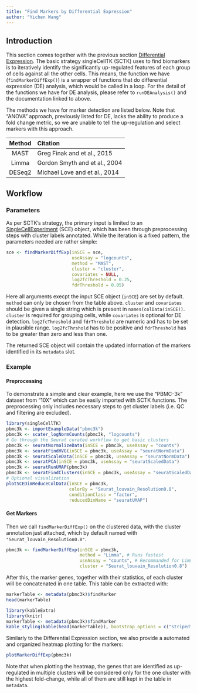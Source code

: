 ```yaml
---
title: "Find Markers by Differential Expression"
author: "Yichen Wang"
---
```


## Introduction

This section comes together with the previous section [Differential Expression](differential_expression.html). The basic strategy singleCellTK (SCTK) uses to find biomarkers is to iteratively identify the significantly up-regulated features of each group of cells against all the other cells. This means, the function we have (`findMarkerDiffExp()`) is a wrapper of functions that do differential expression (DE) analysis, which would be called in a loop. For the detail of the functions we have for DE analysis, please refer to `runDEAnalysis()` and the documentation linked to above.  

The methods we have for marker detection are listed below. Note that "ANOVA" approach, previously listed for DE, lacks the ability to produce a fold change metric, so we are unable to tell the up-regulation and select markers with this approach.  

| Method |             Citation             |
| :----: | :---                             |
| MAST   | Greg Finak and et al., 2015      |
| Limma  | Gordon Smyth and et al., 2004    |
| DESeq2 | Michael Love and et al., 2014    |

## Workflow

### Parameters

As per SCTK's strategy, the primary input is limited to an [SingleCellExperiment](https://rdrr.io/bioc/SingleCellExperiment/man/SingleCellExperiment.html) (SCE) object, which has been through preprocessing steps with cluster labels annotated. While the iteration is a fixed pattern, the parameters needed are rather simple:  

```R
sce <- findMarkerDiffExp(inSCE = sce, 
                         useAssay = "logcounts",
                         method = "MAST",
                         cluster = "cluster",
                         covariates = NULL,
                         log2fcThreshold = 0.25,
                         fdrThreshold = 0.05)
```

Here all arguments execpt the input SCE object (`inSCE`) are set by default. `method` can only be chosen from the table above. `cluster` and `covariates` should be given a single string which is present in `names(colData(inSCE))`. `cluster` is required for grouping cells, while `covariates` is optional for DE detection. `log2fcThreshold` and `fdrThreshold` are numeric and has to be set in plausible range. `log2fcThrshold` has to be positive and `fdrThreshold` has to be greater than zero and less than one.  

The returned SCE object will contain the updated information of the markers identified in its `metadata` slot.  

### Example

#### Preprocessing

To demonstrate a simple and clear example, here we use the "PBMC-3k" dataset from "10X" which can be easily imported with SCTK functions. The preprocessing only includes necessary steps to get cluster labels (i.e. QC and filtering are excluded). 

```R
library(singleCellTK)
pbmc3k <- importExampleData("pbmc3k")
pbmc3k <- scater_logNormCounts(pbmc3k, "logcounts")
# Go through the Seurat curated workflow to get basic clusters
pbmc3k <- seuratNormalizeData(inSCE = pbmc3k, useAssay = "counts")
pbmc3k <- seuratFindHVG(inSCE = pbmc3k, useAssay = "seuratNormData")
pbmc3k <- seuratScaleData(inSCE = pbmc3k, useAssay = "seuratNormData")
pbmc3k <- seuratPCA(inSCE = pbmc3k, useAssay = "seuratScaledData")
pbmc3k <- seuratRunUMAP(pbmc3k)
pbmc3k <- seuratFindClusters(inSCE = pbmc3k, useAssay = "seuratScaledData")
# Optional visualization
plotSCEDimReduceColData(inSCE = pbmc3k, 
                        colorBy = "Seurat_louvain_Resolution0.8", 
                        conditionClass = "factor", 
                        reducedDimName = "seuratUMAP")
```

#### Get Markers

Then we call `findMarkerDiffExp()` on the clustered data, with the cluster annotation just attached, which by default named with `"Seurat_louvain_Resolution0.8"`.  

```R
pbmc3k <- findMarkerDiffExp(inSCE = pbmc3k, 
                            method = "Limma", # Runs fastest
                            useAssay = "counts", # Recommanded for Limma, "logcounts" for the others
                            cluster = "Seurat_louvain_Resolution0.8")
```

After this, the marker genes, together with their statistics, of each cluster will be concatenated in one table. This table can be extracted with:  

```R
markerTable <- metadata(pbmc3k)$findMarker
head(markerTable)
```

```R
library(kableExtra)
library(knitr)
markerTable <- metadata(pbmc3k)$findMarker
kable_styling(kable(head(markerTable)), bootstrap_options = c("striped", "hover"), full_width = FALSE)
```

Similarly to the Differential Expression section, we also provide a automated and organized heatmap plotting for the markers:  

```R
plotMarkerDiffExp(pbmc3k)
```

Note that when plotting the heatmap, the genes that are identified as up-regulated in multiple clusters will be considered only for the one cluster with the highest fold-change, while all of them are still kept in the table in `metadata`. 
